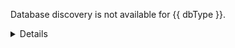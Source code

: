 Database discovery is not available for {{ dbType }}.

<Details title="Manual database registration?">
To register a {{ dbType }} database with your Teleport cluster, you must
configure the database manually via static config or dynamic `db` resource.

See the [database access reference](../../../reference/agent-services/database-access-reference/configuration.mdx) for more
information.
</Details>
